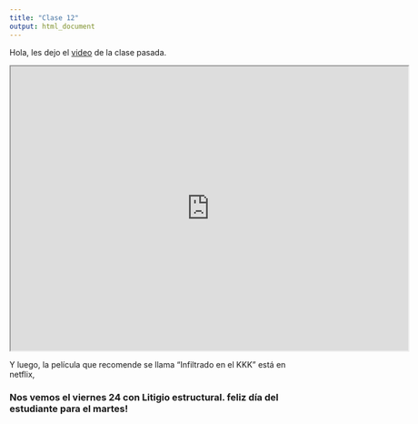 ```yaml
---
title: "Clase 12"
output: html_document
---
```

Hola, 
les dejo el [video](https://drive.google.com/file/d/1D1omcggB5rLtl8ZaTxqubpN1XRGXfU1N/view?usp=sharing) de la clase pasada.

<iframe src="https://drive.google.com/file/d/1D1omcggB5rLtl8ZaTxqubpN1XRGXfU1N/preview" width="700" height="500"></iframe>

Y luego, la película que recomende se llama "Infiltrado en el KKK" está en netflix, 

### Nos vemos el viernes 24 con Litigio estructural. feliz día del estudiante para el martes!